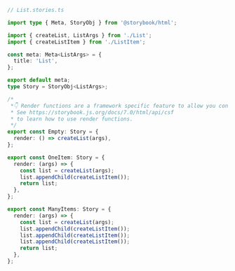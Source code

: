 ```ts
// List.stories.ts

import type { Meta, StoryObj } from '@storybook/html';

import { createList, ListArgs } from './List';
import { createListItem } from './ListItem';

const meta: Meta<ListArgs> = {
  title: 'List',
};

export default meta;
type Story = StoryObj<ListArgs>;

/*
 *👇 Render functions are a framework specific feature to allow you control on how the component renders.
 * See https://storybook.js.org/docs/7.0/html/api/csf
 * to learn how to use render functions.
 */
export const Empty: Story = {
  render: () => createList(args),
};

export const OneItem: Story = {
  render: (args) => {
    const list = createList(args);
    list.appendChild(createListItem());
    return list;
  },
};

export const ManyItems: Story = {
  render: (args) => {
    const list = createList(args);
    list.appendChild(createListItem());
    list.appendChild(createListItem());
    list.appendChild(createListItem());
    return list;
  },
};
```
